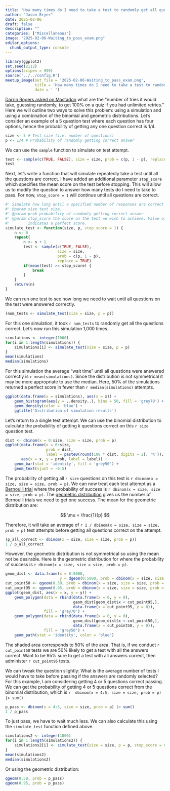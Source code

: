 ```yaml
---
title: "How many times do I need to take a test to randomly get all questions correct?"
author: "Jason Bryer"
date: 2025-02-06
draft: false
description: ""
categories: ["Miscellaneous"]
image: "2025-02-06-Waiting_to_pass_exam.png"
editor_options: 
  chunk_output_type: console
---
```


```r
library(ggplot2)
set.seed(2112)
options(scipen = 999)
source('../../config.R')
meetup_image(out_file = '2025-02-06-Waiting_to_pass_exam.png',
			 title = 'How many times do I need to take a test to randomly get all questions correct?',
			 date = ' ')
```

[Darrin Rogers asked on Mastadon](https://fediscience.org/@DarrinLRogers/113952951823744486) what are the "number of tries it would take, guessing randomly, to get 100% on a quiz if you had unlimited retries." Here we will outline two ways to solve this problem: using a simulation and using a combination of the binomial and geometric distributions. Let's consider an example of a 5 question test where each question has four options, hence the probability of getting any one question correct is 1/4.

```r
size <- 5 # Test size (i.e. number of questions)
p <- 1/4 # Probability of randomly getting correct answer
```

We can use the `sample` function to simulate on test attempt.

```r
test <- sample(c(TRUE, FALSE), size = size, prob = c(p, 1 - p), replace = TRUE)
test
```

Next, let's write a function that will simulate repeatedly take a test until all the questions are correct. I have added an additional parameter `stop_score` which specifies the mean score on the test before stopping. This will allow us to modify the question to answer how many tests do I need to take to pass. For now, `stop_score = 1` will continue until all questions are correct.

```r
#' Simulate how long until a specified number of responses are correct
#' @param size test size.
#' @param prob probability of randomly getting correct answer
#' @param stop_score the score on the test we wish to achieve. Value of 1
#'        indicates a perfect score.
simulate_test <- function(size, p, stop_score = 1) {
	n <- 0
	repeat{
		n <- n + 1
		test <- sample(c(TRUE, FALSE),
					   size = size,
					   prob = c(p, 1 - p),
					   replace = TRUE)
		if(mean(test) >= stop_score) {
			break
		}
	}
	return(n)
}
```

We can run one test to see how long we need to wait until all questions on the test were answered correctly.

```r
(num_tests <- simulate_test(size = size, p = p))
```

For this one simulation, it took `r num_tests` to randomly get all the questions correct. Let's now run this simulation 1,000 times.

```r
simulations <- integer(1000)
for(i in 1:length(simulations)) {
	simulations[i] <- simulate_test(size = size, p = p)
}
mean(simulations)
median(simulations)
```

For this simulation the average "wait time" until all questions were answered correctly is `r mean(simulations)`. Since the distribution is not symmetrical it may be more appropriate to use the median. Here, 50% of the simulations returned a perfect score in fewer than `r median(simulations)` attempts.

```r
ggplot(data.frame(x = simulations), aes(x = x)) +
	geom_histogram(aes(y = ..density..), bins = 50, fill = 'grey70') +
	geom_density(color = 'blue') +
	ggtitle('Distribution of simulation results')
```

Let's return to a single test attempt. We can use the binomial distribution to calculate the probability of getting *k* questions correct on this `r size` question test.

```r
dist <- dbinom(x = 0:size, size = size, prob = p)
ggplot(data.frame(x = 0:size,						   
				  prob = dist,
				  label = paste0(round(100 * dist, digits = 2), '%')),
	   aes(x = x, y = prob, label = label)) +
	geom_bar(stat = 'identity', fill = 'grey50') +
	geom_text(vjust = -0.5)
```

The probability of getting all `r size` questions on this test is `r dbinom(x = size, size = size, prob = p)`. We can now treat each test attempt as a [Bernoulli trial](https://en.wikipedia.org/wiki/Bernoulli_trial) where the probability of success is `r dbinom(x = size, size = size, prob = p)`. The [geometric distribution](https://en.wikipedia.org/wiki/Geometric_distribution) gives us the number of Bernoulli trials we need to get one success. The mean for the geometric distribution are:

$$ \mu = \frac{1}{p} $$

Therefore, it will take an average of `r 1 / dbinom(x = size, size = size, prob = p)` test attempts before getting all questions correct on the attempt.

```r
(p_all_correct <- dbinom(x = size, size = size, prob = p))
1 / p_all_correct
```

However, the geometric distribution is not symmetrical so using the mean not be desirable. Here is the geometric distribution for where the probability of success is `r dbinom(x = size, size = size, prob = p)`.

```r
geom_dist <- data.frame(x = 0:5000,
						y = dgeom(0:5000, prob = dbinom(x = size, size = size, prob = p)))
cut_point50 <- qgeom(0.50, prob = dbinom(x = size, size = size, prob = p))
cut_point95 <- qgeom(0.95, prob = dbinom(x = size, size = size, prob = p))
ggplot(geom_dist, aes(x = x, y = y)) +
	geom_polygon(data = rbind(data.frame(x = 0, y = 0),
							  geom_dist[geom_dist$x < cut_point95,],
							  data.frame(x = cut_point95, y = 0)),
				 fill = 'grey70') +
	geom_polygon(data = rbind(data.frame(x = 0, y = 0),
							  geom_dist[geom_dist$x < cut_point50,],
							  data.frame(x = cut_point50, y = 0)),
				 fill = 'grey50') +
	geom_path(stat = 'identity', color = 'blue')
```

The shaded area corresponds to 50% of the area. That is, if we conduct `r cut_point50` tests we are 50% likely to get a test with all the answers correct. Want to be 95% sure to get a test with all answers correct, then administer `r cut_point95` tests.

We can tweak the question slightly: What is the average number of tests I would have to take before passing if the answers are randomly selected? For this example, I am considering getting 4 or 5 questions correct passing. We can get the probability of getting 4 or 5 questions correct from the binomial distribution, which is `r  dbinom(x = 4:5, size = size, prob = p) |> sum()`.

```r
p_pass <- dbinom(x = 4:5, size = size, prob = p) |> sum()
1 / p_pass
```

To just pass, we have to wait much less. We can also calculate this using the `simulate_test` function defined above. 

```r
simulations2 <- integer(1000)
for(i in 1:length(simulations2)) {
	simulations2[i] <- simulate_test(size = size, p = p, stop_score = 0.8)
}
mean(simulations2)
median(simulations2)
```

Or using the geometric distribution:

```r
qgeom(0.50, prob = p_pass)
qgeom(0.95, prob = p_pass)
```
